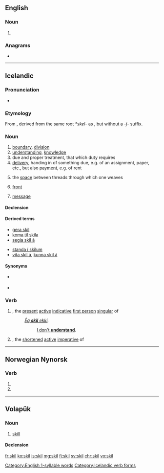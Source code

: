 ==English==
 [[Category:English 1-syllable words]]

===Noun===
{{en-noun}}

# {{obsolete spelling of|skill|lang=en}}

===Anagrams===
* {{l|en|silk}}

----

==Icelandic==

===Pronunciation===
* {{IPA|/scɪːl/|lang=is}}
*: {{rhymes|ɪːl|lang=is}}

===Etymology===
From {{etyl|non|is}} {{m|non|skil}}, derived from the same root ''*skel-'' as {{m|is|skilja||to separate, to understand}}, but without a ''-j-'' suffix.

===Noun===
{{head|is|noun|g=n-p}}

# [[boundary]], [[division]]
# [[understanding]], [[knowledge]]
# due and proper treatment, that which duty requires
# [[delivery]], handing in of something due, e.g. of an assignment, paper, etc., but also [[payment]], e.g. of rent
# {{lb|is|weaving}} the [[space]] between threads through which one weaves
# {{lb|is|meteorology}} [[front]] {{gloss|transition zone between airmasses}}
# [[message]]

====Declension====
{{is-decl-noun-n-s|sk|i|l|sg=-}}

====Derived terms====
{{der-top}}
* [[gera skil]]
* [[koma til skila]]
* [[segja skil á]]
{{der-mid}}
* [[standa í skilum]]
* [[vita skil á]], [[kunna skil á]]
{{der-bottom}}

====Synonyms====
* {{sense|boundary}} {{l|is|mörk}}
* {{sense|knowledge}} {{l|is|þekking}}

===Verb===
{{head|is|verb forms}}

# {{m|is|skil||I understand}}, the [[present]] [[active]] [[indicative]] [[first person]] [[singular]] of {{m|is|skilja||to understand}}
#: ''[[ég skil ekki|Ég '''skil''' ekki]].''
#:: [[I don't understand|I don't '''understand''']].
# {{m|is|skil||understand!}}, the [[shortened]] [[active]] [[imperative]] of {{m|is|skilja||to understand}}

[[Category:Icelandic verb forms]]

----
==Norwegian Nynorsk==

===Verb===
{{nn-verb-form}}

# {{nn-verb-form of|present tense|skilj}}
# {{nn-verb-form of|imperative|skilj}}

----
==Volapük==

===Noun===
{{vo-noun}}

# [[skill]]

====Declension====
{{vo-decl-noun}}

[[fr:skil]]
[[ko:skil]]
[[is:skil]]
[[mg:skil]]
[[fj:skil]]
[[sv:skil]]
[[chr:skil]]
[[vo:skil]]